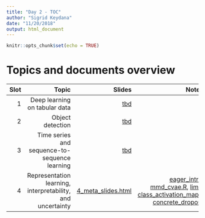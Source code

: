 ```yaml
---
title: "Day 2 - TOC"
author: "Sigrid Keydana"
date: "11/20/2018"
output: html_document
---
```


```r
knitr::opts_chunk$set(echo = TRUE)
```

# Topics and documents overview

 
 
  

| Slot | Topic                                                      | Slides                     | Notebooks                  | Exercises
| ----:|-----------------------------------------------------------:| --------------------------:| --------------------------:|--------------------------:|
| 1    | Deep learning on tabular data                              | [tbd](day2_slot1/tbd.html) | [tbd](day2_slot1/tbd.html) | [tbd](day2_slot1/tbd.html)|
| 2    | Object detection                                           | [tbd](day2_slot1/tbd.html) | [tbd](day2_slot1/tbd.html) | [tbd](day2_slot1/tbd.html)|  
| 3    | Time series and sequence-to-sequence learning              | [tbd](day2_slot1/tbd.html) | [tbd](day2_slot1/tbd.html) | [tbd](day2_slot1/tbd.html)|
| 4    | Representation learning, interpretability, and uncertainty | [4_meta_slides.html](day2_slot4/slides/4_meta_slides.html) | [eager_intro.Rmd](day2_slot4/notebooks/eager_intro.Rmd), [mmd_cvae.R](day2_slot4/notebooks/mmd_cvae.R), [lime.Rmd](day2_slot4/notebooks/lime.Rmd), [class_activation_maps.Rmd](day2_slot4/notebooks/class_activation_maps.Rmd), [concrete_dropout.Rmd](day2_slot4/notebooks/concrete_dropout.Rmd) | [4_meta_quizzes.html](day2_slot4/exercises/4_meta_quizzes.Rmd)|